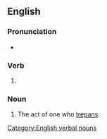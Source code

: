 ==English==

===Pronunciation===
* {{IPA|/tɹɪˈpænɪŋ/|lang=en}}

===Verb===
{{head|en|verb form}}

# {{present participle of|trepan|lang=en|nocat=1}}

===Noun===
{{en-noun}}

# The act of one who [[trepan]]s.
[[Category:English verbal nouns]]